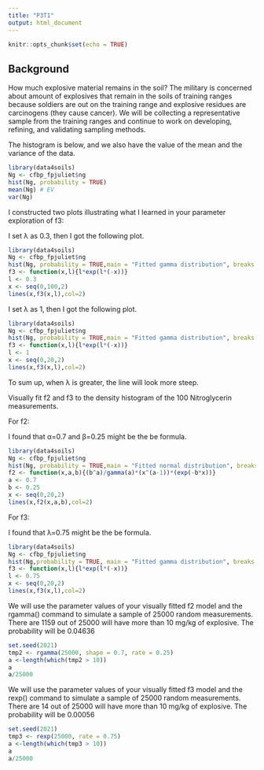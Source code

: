 ---
title: "P3T1"
output: html_document
---

```{r setup, include=FALSE}
knitr::opts_chunk$set(echo = TRUE)
```

## Background

How much explosive material remains in the soil? The military is concerned about amount of explosives that remain in the soils of training ranges because soldiers are out on the training range and explosive residues are carcinogens (they cause cancer). We will be collecting a representative sample from the training ranges and continue to work on developing, refining, and validating sampling methods.

The histogram is below, and we also have the value of the mean and the variance of the data. 
```{r}
library(data4soils)
Ng <- cfbp_fpjuliet$ng
hist(Ng, probability = TRUE)
mean(Ng) # EV
var(Ng)
```
I constructed two plots illustrating what I learned in your parameter exploration of f3:

\begin{align*}
f_3(x; \lambda) = \lambda e^{-\lambda x}
\end{align*}

I set λ as 0.3, then I got the following plot.
```{r}
library(data4soils)
Ng <- cfbp_fpjuliet$ng
hist(Ng, probability = TRUE,main = "Fitted gamma distribution", breaks = 100)
f3 <- function(x,l){l*exp(l*(-x))}
l <- 0.3
x <- seq(0,100,2)
lines(x,f3(x,l),col=2)
```

I set λ as 1, then I got the following plot.
```{r}
library(data4soils)
Ng <- cfbp_fpjuliet$ng
hist(Ng, probability = TRUE,main = "Fitted gamma distribution", breaks = 100)
f3 <- function(x,l){l*exp(l*(-x))}
l <- 1
x <- seq(0,20,2)
lines(x,f3(x,l),col=2)

```
To sum up, when λ is greater, the line will look more steep.

Visually fit f2 and f3 to the density histogram of the 100 Nitroglycerin measurements.

For f2:

\begin{align*}
f_2(x; \alpha,\beta) = \frac{\beta^{\alpha}}{\Gamma(\alpha)}x^{\alpha-1}e^{-\beta x}
\end{align*}

I found that α=0.7 and β=0.25 might be the be formula.

```{r}
library(data4soils)
Ng <- cfbp_fpjuliet$ng
hist(Ng, probability = TRUE,main = "Fitted normal distribution", breaks = 100)
f2 <- function(x,a,b){(b^a)/gamma(a)*(x^(a-1))*(exp(-b*x))}
a <- 0.7
b <- 0.25
x <- seq(0,20,2)
lines(x,f2(x,a,b),col=2)
```



For f3:

\begin{align*}
f_3(x; \lambda) = \lambda e^{-\lambda x}
\end{align*}

I found that λ=0.75 might be the be formula.
```{r}
library(data4soils)
Ng <- cfbp_fpjuliet$ng
hist(Ng,probability = TRUE, main = "Fitted gamma distribution", breaks = 100)
f3 <- function(x,l){l*exp(l*(-x))}
l <- 0.75
x <- seq(0,20,2)
lines(x,f3(x,l),col=2)
```

We will use the parameter values of your visually fitted f2 model and the rgamma() command to simulate a sample of 25000 random measurements. There are 1159 out of 25000 will have more than 10 mg/kg of explosive. The probability will be 0.04636

```{r}
set.seed(2021)
tmp2 <- rgamma(25000, shape = 0.7, rate = 0.25)
a <-length(which(tmp2 > 10))
a
a/25000
```


We will use the parameter values of your visually fitted f3 model and the rexp() command to simulate a sample of 25000 random measurements. There are 14 out of 25000 will have more than 10 mg/kg of explosive. The probability will be 0.00056

```{r}
set.seed(2021)
tmp3 <- rexp(25000, rate = 0.75)
a <-length(which(tmp3 > 10))
a
a/25000
```